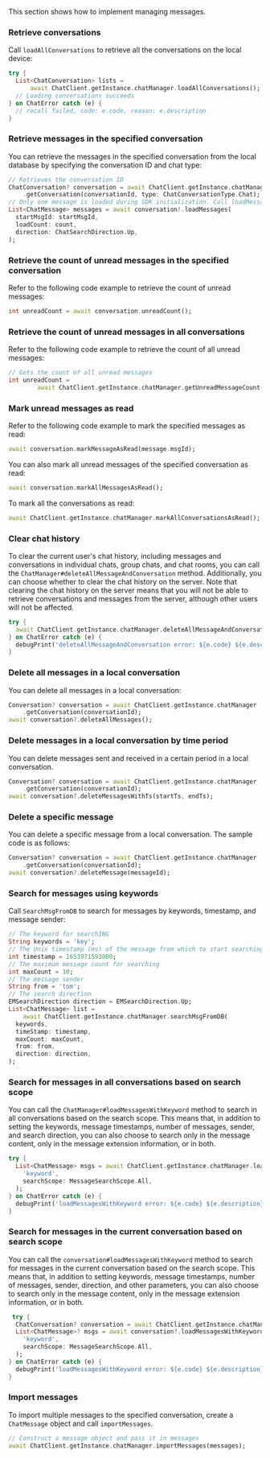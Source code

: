 <PlatformWrapper platform="flutter">

This section shows how to implement managing messages.

### Retrieve conversations

Call `loadAllConversations` to retrieve all the conversations on the local device:

```dart
try {
  List<ChatConversation> lists =
      await ChatClient.getInstance.chatManager.loadAllConversations();
  // Loading conversations succeeds
} on ChatError catch (e) {
  // recall failed, code: e.code, reason: e.description
}
```

### Retrieve messages in the specified conversation

You can retrieve the messages in the specified conversation from the local database by specifying the conversation ID and chat type:

```dart
// Retrieves the conversation ID
ChatConversation? conversation = await ChatClient.getInstance.chatManager
    .getConversation(conversationId, type: ChatConversationType.Chat);
// Only one message is loaded during SDK initialization. Call loadMessages to retrieve more messages.
List<ChatMessage> messages = await conversation!.loadMessages(
  startMsgId: startMsgId,
  loadCount: count,
  direction: ChatSearchDirection.Up,
);
```

### Retrieve the count of unread messages in the specified conversation

Refer to the following code example to retrieve the count of unread messages:

```dart
int unreadCount = await conversation.unreadCount();
```


### Retrieve the count of unread messages in all conversations

Refer to the following code example to retrieve the count of all unread messages:

```dart
// Gets the count of all unread messages
int unreadCount =
        await ChatClient.getInstance.chatManager.getUnreadMessageCount();
```

### Mark unread messages as read

Refer to the following code example to mark the specified messages as read:

```dart
await conversation.markMessageAsRead(message.msgId);
```

You can also mark all unread messages of the specified conversation as read:

```dart
await conversation.markAllMessagesAsRead();
```

To mark all the conversations as read:

```dart
await ChatClient.getInstance.chatManager.markAllConversationsAsRead();
```

### Clear chat history

To clear the current user's chat history, including messages and conversations in individual chats, group chats, and chat rooms, you can call the `ChatManager#deleteAllMessageAndConversation` method. Additionally, you can choose whether to clear the chat history on the server. Note that clearing the chat history on the server means that you will not be able to retrieve conversations and messages from the server, although other users will not be affected.

```dart
try {
  await ChatClient.getInstance.chatManager.deleteAllMessageAndConversation(clearServerData: true);
} on ChatError catch (e) {
  debugPrint('deleteAllMessageAndConversation error: ${e.code} ${e.description}');
}
```

### Delete all messages in a local conversation

You can delete all messages in a local conversation:

```dart
Conversation? conversation = await ChatClient.getInstance.chatManager
    .getConversation(conversationId);
await conversation?.deleteAllMessages();
```

### Delete messages in a local conversation by time period

You can delete messages sent and received in a certain period in a local conversation.

```dart
Conversation? conversation = await ChatClient.getInstance.chatManager
    .getConversation(conversationId);
await conversation?.deleteMessagesWithTs(startTs, endTs);
```

### Delete a specific message

You can delete a specific message from a local conversation. The sample code is as follows:

```dart
Conversation? conversation = await ChatClient.getInstance.chatManager
    .getConversation(conversationId);
await conversation?.deleteMessage(messageId);
```

### Search for messages using keywords

Call `SearchMsgFromDB` to search for messages by keywords, timestamp, and message sender:

```dart
// The keyword for searchING
String keywords = 'key';
// The Unix timestamp (ms) of the message from which to start searching
int timestamp = 1653971593000;
// The maximum message count for searching
int maxCount = 10;
// The message sender
String from = 'tom';
// The search direction
EMSearchDirection direction = EMSearchDirection.Up;
List<ChatMessage> list =
    await ChatClient.getInstance.chatManager.searchMsgFromDB(
  keywords,
  timeStamp: timestamp,
  maxCount: maxCount,
  from: from,
  direction: direction,
);
```

### Search for messages in all conversations based on search scope

You can call the `ChatManager#loadMessagesWithKeyword` method to search in all conversations based on the search scope. This means that, in addition to setting the keywords, message timestamps, number of messages, sender, and search direction, you can also choose to search only in the message content, only in the message extension information, or in both.

```dart
try {
  List<ChatMessage> msgs = await ChatClient.getInstance.chatManager.loadMessagesWithKeyword(
    'keyword',
    searchScope: MessageSearchScope.All,
  );
} on ChatError catch (e) {
  debugPrint('loadMessagesWithKeyword error: ${e.code} ${e.description}');
}
```

### Search for messages in the current conversation based on search scope

You can call the `conversation#loadMessagesWithKeyword` method to search for messages in the current conversation based on the search scope. This means that, in addition to setting keywords, message timestamps, number of messages, sender, direction, and other parameters, you can also choose to search only in the message content, only in the message extension information, or in both.

```dart
 try {
  ChatConversation? conversation = await ChatClient.getInstance.chatManager.getConversation(targetId);
  List<ChatMessage>? msgs = await conversation?.loadMessagesWithKeyword(
    'keyword',
    searchScope: MessageSearchScope.All,
  );
} on ChatError catch (e) {
  debugPrint('loadMessagesWithKeyword error: ${e.code} ${e.description}');
}
```


### Import messages

To import multiple messages to the specified conversation, create a `ChatMessage` object and call `importMessages`.

```dart
// Construct a message object and pass it in messages
await ChatClient.getInstance.chatManager.importMessages(messages);
```

</PlatformWrapper>